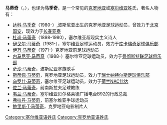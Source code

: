 '''马蒂奇'''（{{lang-hr|Matić}}，{{lang-sr|Матић}}），也译为'''马季奇'''，是一个常见的[[克罗地亚|克罗地亚]]或[[塞尔维亚|塞尔维亚]]姓氏，著名人物有：

* [[达科·马季奇|达科·马季奇]]（1980-）,波斯尼亚出生的克罗地亚足球运动员，曾效力于[[北京国安|北京国安]]，现效力于[[长春亚泰|长春亚泰]]
* [[杜尚·马蒂奇|杜尚·马蒂奇]]（1898-1980），塞尔维亚超现实主义诗人
* [[伊戈尔·马蒂奇|伊戈尔·马蒂奇]]（1981-），塞尔维亚足球运动员，效力于[[库卡瑞奇足球俱乐部|库卡瑞奇足球俱乐部]]
* [[伊万·马蒂奇|伊万·马蒂奇]]（1971-）克罗地亚前足球运动员
* [[内马尼亚·马蒂奇|内马尼亚·马蒂奇]]（1988-）塞尔维亚足球运动员，效力于[[曼彻斯特联足球俱乐部|曼彻斯特联足球俱乐部]]
* [[萨沙·马蒂奇|萨沙·马蒂奇]]，波斯尼亚塞族歌手
* [[斯蒂佩·马蒂奇|斯蒂佩·马蒂奇]]，克罗地亚足球运动员，效力于[[瑞士|瑞士]][[纳特尔斯足球俱乐部|纳特尔斯足球俱乐部]]
* [[乌罗什·马蒂奇|乌罗什·马蒂奇]]，塞尔维亚足球运动员，效力于[[荷兰|荷兰]][[NAC比达|NAC比达]]
* [[佐兰·马蒂奇|佐兰·马蒂奇]]，前南斯拉夫足球教练
* [[韦兰·马蒂奇|韦兰·马蒂奇]]，塞尔维亚贝尔格莱德广播电台B92的行政总裁
* [[弗拉丹·马蒂奇|弗拉丹·马蒂奇]]，前塞尔维亚手球运动员
* [[鲍里斯·T·马蒂奇|鲍里斯·T·马蒂奇]]，克罗地亚电影制片人
{{Disambiguation|Cat=三字姓氏消歧义}}

{{DEFAULTSORT:Matic}}
[[Category:塞尔维亚语姓氏|Category:塞尔维亚语姓氏]]
[[Category:克罗地亚语姓氏|Category:克罗地亚语姓氏]]